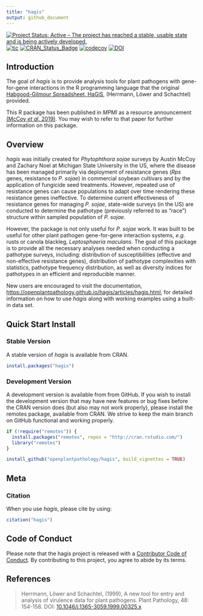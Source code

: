 ```yaml
---
title: "hagis"
output: github_document
---
```


<!-- badges: start -->
[![Project Status: Active – The project has reached a stable, usable state and is being actively developed.](https://www.repostatus.org/badges/latest/active.svg)](https://www.repostatus.org/#active)
[![tic](https://github.com/openplantpathology/hagis/workflows/tic/badge.svg?branch=main)](https://github.com/openplantpathology/hagis/actions)
[![CRAN\_Status\_Badge](https://www.r-pkg.org/badges/version/hagis)](https://cran.r-project.org/package=hagis)
[![codecov](https://codecov.io/gh/openplantpathology/hagis/branch/main/graph/badge.svg)](https://codecov.io/gh/openplantpathology/hagis)
[![DOI](https://zenodo.org/badge/164751172.svg)](https://zenodo.org/badge/latestdoi/164751172)
<!-- badges: end -->

## Introduction

The goal of _hagis_ is to provide analysis tools for plant pathogens with gene-for-gene interactions in the R programming language that the original [Habgood-Gilmour Spreadsheet, HaGiS](https://doi.org/10.1046/j.1365-3059.1999.00325.x), (Herrmann, Löwer and Schachtel) provided.

This R package has been published in _MPMI_ as a resource announcement [(McCoy _et al._ 2019)](https://doi.org/10.1094/MPMI-07-19-0180-A).
You may wish to refer to that paper for further information on this package.

## Overview

_hagis_ was initially created for _Phytophthora sojae_ surveys by Austin McCoy and Zachary Noel at Michigan State University in the US, where the disease has been managed primarily via deployment of resistance genes
(_Rps_ genes, resistance to _P. sojae_) in commercial soybean cultivars and by the application of fungicide seed treatments.
However, repeated use of resistance genes can cause populations to adapt over time rendering these resistance genes ineffective.
To determine current effectiveness of resistance genes for managing _P. sojae_, state-wide surveys (in the US) are conducted to determine the pathotype (previously referred to as “race”) structure within sampled population of _P. sojae_.

However, the package is not only useful for _P. sojae_ work.
It was built to be useful for other plant pathogen gene-for-gene interaction systems, _e.g._ rusts or canola blackleg, _Leptosphaeria maculans_.
The goal of this package is to provide all the necessary analyses needed when conducting a pathotype surveys, including: distribution of susceptibilities (effective and non-effective resistance genes), distribution of pathotype complexities with statistics, pathotype frequency distribution, as well as diversity indices for pathotypes in an efficient and reproducible manner.

New users are encouraged to visit the documentation, <https://openplantpathology.github.io/hagis/articles/hagis.html>, for detailed information on how to use _hagis_ along with working examples using a built-in data set.

## Quick Start Install

### Stable Version

A stable version of _hagis_ is available from CRAN.

``` r
install.packages("hagis")
```

### Development Version

A development version is available from from GitHub.
If you wish to install the development version that may have new features or bug fixes before the CRAN version does (but also may not work properly), please install the remotes package, available from CRAN.
We strive to keep the main branch on GitHub functional and working properly.

``` r
if (!require("remotes")) {
  install.packages("remotes", repos = "http://cran.rstudio.com/")
  library("remotes")
}

install_github("openplantpathology/hagis", build_vignettes = TRUE)
```

## Meta

### Citation

When you use _hagis_, please cite by using:

```r
citation("hagis")
```

## Code of Conduct

Please note that the hagis project is released with a [Contributor Code of Conduct](https://contributor-covenant.org/version/2/0/CODE_OF_CONDUCT.html).
By contributing to this project, you agree to abide by its terms.

## References

> Herrmann, Löwer and Schachtel, (1999), A new tool for entry and analysis of virulence data for plant pathogens. Plant Pathology, 48: 154-158. DOI: [10.1046/j.1365-3059.1999.00325.x](https://doi.org/10.1046/j.1365-3059.1999.00325.x)
